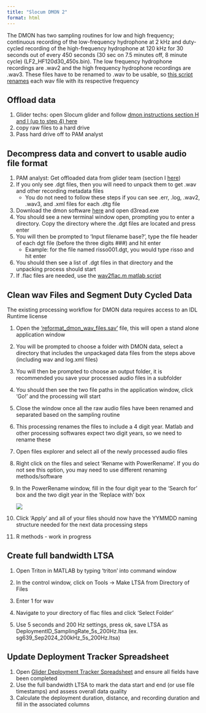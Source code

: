 ```yaml
---
title: "Slocum DMON 2"
format: html
---
```


The DMON has two sampling routines for low and high frequency; continuous recording of the low-frequency hydrophone at 2 kHz and duty-cycled recording of the high-frequency hydrophone at 120 kHz for 30 seconds out of every 450 seconds (30 sec on 7.5 minutes off, 8 minute cycle) (LF2_HF120d30_450s.bin). The low frequency hydrophone recordings are .wav2 and the high frequency hydrophone recordings are .wav3. These files have to be renamed to .wav to be usable, so [this script renames](https://github.com/Kourtney-Burger/myUtils/blob/77801f13f5a1100f3f51da347511f6c92fc44eb7/R/dmonAudioRenamer.R) each wav file with its respective frequency

## Offload data

1.  Glider techs: open Slocum glider and follow [dmon instructions section H and I (up to step 4) here](https://drive.google.com/file/d/1B0qPXvF9vondThmoCeFgc_b4TiKmtLQX/view?usp=drive_link) 
2.  copy raw files to a hard drive
3.  Pass hard drive off to PAM analyst 

## Decompress data and convert to usable audio file format

1.  PAM analyst: Get offloaded data from glider team (section I [here](https://drive.google.com/file/d/1B0qPXvF9vondThmoCeFgc_b4TiKmtLQX/view?usp=drive_link))
2.  If you only see .dgt files, then you will need to unpack them to get .wav and other recording metadata files 
    -   You do not need to follow these steps if you can see .err, .log, .wav2, .wav3, and .xml files for each .dtg file
3.  Download the dmon software [here](https://drive.google.com/drive/folders/1DONtp-OHFmMK2MItj9Q-IKVeBQikeh8Q?usp=drive_link) and open d3read.exe
4.  You should see a new terminal window open, prompting you to enter a directory. Copy the directory where the .dgt files are located and press enter
5.  You will then be prompted to ‘Input filename base?’, type the file header of each dgt file (before the three digits ###) and hit enter
    -   Example: for the file named risso001.dgt, you would type risso and hit enter
6.  You should then see a list of .dgt files in that directory and the unpacking process should start
7.  If .flac files are needed, use the [wav2flac.m matlab script](https://github.com/sfregosi/myUtils/blob/main/wav2flac.m) 

## Clean wav Files and Segment Duty Cycled Data

::: callout-important
The existing processing workflow for DMON data requires access to an IDL Runtime license
:::

1.  Open the ['reformat_dmon_wav_files.sav'](https://drive.google.com/file/d/1Sp73IcyAJeqLWnSKJ6SJGyMcFsoFN0Iy/view?usp=drive_link) file, this will open a stand alone application window

2.  You will be prompted to choose a folder with DMON data, select a directory that includes the unpackaged data files from the steps above (including wav and log.xml files)

3.  You will then be prompted to choose an output folder, it is recommended you save your processed audio files in a subfolder

4.  You should then see the two file paths in the application window, click 'Go!' and the processing will start

5.  Close the window once all the raw audio files have been renamed and separated based on the sampling routine

6.  This processing renames the files to include a 4 digit year. Matlab and other processing softwares expect two digit years, so we need to rename these

7.  Open files explorer and select all of the newly processed audio files

8.  Right click on the files and select 'Rename with PowerRename'. If you do not see this option, you may need to use different renaming methods/software

9.  In the PowerRename window, fill in the four digit year to the 'Search for' box and the two digit year in the 'Replace with' box

    ![](images/clipboard-3898691826.png)

10. Click 'Apply' and all of your files should now have the YYMMDD naming structure needed for the next data processing steps

11. R methods - work in progress

## Create full bandwidth LTSA

1.  Open Triton in MATLAB by typing ‘triton’ into command window

2.  In the control window, click on Tools -\> Make LTSA from Directory of Files 

3.  Enter 1 for wav

4.  Navigate to your directory of flac files and click ‘Select Folder’

5.  Use 5 seconds and 200 Hz settings, press ok, save LTSA as DeploymentID_SamplingRate_5s_200Hz.ltsa (ex. sg639_Sep2024_200kHz_5s_200Hz.ltsa)

## Update Deployment Tracker Spreadsheet

1.  Open [Glider Deployment Tracker Spreadsheet](https://docs.google.com/spreadsheets/d/1MzLF2bmLcWy9u6glj3hu6Q1DINr5-NeJPCuBQgy-LZU/edit?gid=0#gid=0) and ensure all fields have been completed
2.  Use the full bandwidth LTSA to mark the data start and end (or use file timestamps) and assess overall data quality 
3.  Calculate the deployment duration, distance, and recording duration and fill in the associated columns
